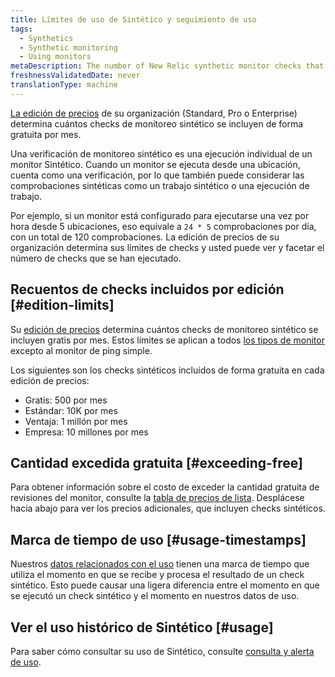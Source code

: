 ```yaml
---
title: Límites de uso de Sintético y seguimiento de uso
tags:
  - Synthetics
  - Synthetic monitoring
  - Using monitors
metaDescription: The number of New Relic synthetic monitor checks that are included per month with each pricing edition.
freshnessValidatedDate: never
translationType: machine
---
```


[La edición de precios](/docs/accounts/accounts-billing/new-relic-one-pricing-billing/new-relic-one-pricing-billing/#editions) de su organización (Standard, Pro o Enterprise) determina cuántos checks de monitoreo sintético se incluyen de forma gratuita por mes.

Una verificación de monitoreo sintético es una ejecución individual de un monitor Sintético. Cuando un monitor se ejecuta desde una ubicación, cuenta como una verificación, por lo que también puede considerar las comprobaciones sintéticas como un trabajo sintético o una ejecución de trabajo.

Por ejemplo, si un monitor está configurado para ejecutarse una vez por hora desde 5 ubicaciones, eso equivale a `24 * 5` comprobaciones por día, con un total de 120 comprobaciones. La edición de precios de su organización determina sus límites de checks y usted puede ver y facetar el número de checks que se han ejecutado.

## Recuentos de checks incluidos por edición [#edition-limits]

Su [edición de precios](/docs/accounts/accounts-billing/new-relic-one-pricing-billing/new-relic-one-pricing-billing/#editions) determina cuántos checks de monitoreo sintético se incluyen gratis por mes. Estos límites se aplican a todos [los tipos de monitor](/docs/synthetics/synthetic-monitoring/getting-started/types-synthetic-monitors) excepto al monitor de ping simple.

Los siguientes son los checks sintéticos incluidos de forma gratuita en cada edición de precios:

* Gratis: 500 por mes
* Estándar: 10K por mes
* Ventaja: 1 millón por mes
* Empresa: 10 millones por mes

## Cantidad excedida gratuita [#exceeding-free]

Para obtener información sobre el costo de exceder la cantidad gratuita de revisiones del monitor, consulte la [tabla de precios de lista](/docs/licenses/license-information/usage-plans/new-relic-usage-plan/#list-price). Desplácese hacia abajo para ver los precios adicionales, que incluyen checks sintéticos.

## Marca de tiempo de uso [#usage-timestamps]

Nuestros [datos relacionados con el uso](/docs/accounts/accounts-billing/new-relic-one-pricing-billing/usage-queries-alerts) tienen una marca de tiempo que utiliza el momento en que se recibe y procesa el resultado de un check sintético. Esto puede causar una ligera diferencia entre el momento en que se ejecutó un check sintético y el momento en nuestros datos de uso.

## Ver el uso histórico de Sintético [#usage]

Para saber cómo consultar su uso de Sintético, consulte [consulta y alerta de uso](/docs/accounts/accounts-billing/new-relic-one-pricing-billing/usage-queries-alerts/#synthetics-usage).